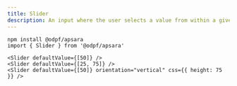 ```yaml
---
title: Slider
description: An input where the user selects a value from within a given range.
---
```


<Preview>
  <Grid
    css={{
      width:'300px',
      gap: "$4",
    }}
  >
    <Slider defaultValue={[50]} />
    <Slider defaultValue={[25, 75]} />
    <Slider defaultValue={[50]} orientation="vertical" css={{ height: 75 }} />
  </Grid>
</Preview>


```tsx outline=true
npm install @odpf/apsara
import { Slider } from '@odpf/apsara'

<Slider defaultValue={[50]} />
<Slider defaultValue={[25, 75]} />
<Slider defaultValue={[50]} orientation="vertical" css={{ height: 75 }} />
```
